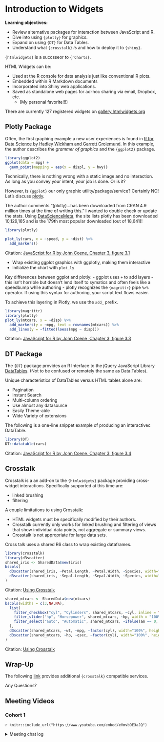 # Introduction to Widgets

**Learning objectives:**

- Review alternative packages for interaction between JavaScript and R.
- Dive into using `{plotly}` for graphics.
- Expand on using `{DT}` for Data Tables.
- Understand what `{crosstalk}` *is* and how to deploy it to `{shiny}`.

`{htmlwidgets}` is a succsseor to `{rCharts}`. 

HTML Widgets can be:

- Used at the R console for data analysis just like conventional R plots.
- Embedded within R Markdown documents
- Incorporated into Shiny web applications.
- Saved as standalone web pages for ad-hoc sharing via email, Dropbox, etc.
  - (My personal favorite!!!)

There are currently 127 registered widgets on [gallery.htmlwidgets.org](http://gallery.htmlwidgets.org/)

## Plotly Package


Often, the first graphing example a new user experiences is found in [R for Data Science by Hadley Wickham and Garrett Grolemund](https://r4ds.had.co.nz/index.html). In this example, the author describes the *grammer of graphics* and the `{ggplot2}` package.

```r
library(ggplot2)
ggplot(data = mpg) + 
  geom_point(mapping = aes(x = displ, y = hwy))
```

Technically, there is nothing wrong with a static image and no interaction. As long as you convey your intent, your job is done. Or is it?

However, is `{ggplot}` our only graphic utility/package/service? Certainly NO! Let's discuss [plotly](https://cran.r-project.org/web/packages/plotly/index.html).

The author comments "(plotly)...has been downloaded from CRAN 4.9 million times at the time of writing this." I wanted to double check or update the stats. Using [DataScienceMeta](http://www.datasciencemeta.com/rpackages), the site lists plotly has been downloaded 10,129,165 and is the 179th most popular downloaded (out of 18,641)!

```r
library(plotly)

plot_ly(cars, x = ~speed, y = ~dist) %>% 
  add_markers()
```
Citation: [JavaScript for R by John Coene, Chapter 3, figure 3.1](https://book.javascript-for-r.com/widgets-intro-intro.html#fig:plotly-scatter-diagram)

- Wrap existing ggplot graphics with ggplotly, making them interactive
- Initialize the chart with `plot_ly`

Key differences between ggplot and plotly:
- ggplot uses `+` to add layers
  - this isn't horrible but doesn't lend itself to symatics and often feels like a speedbump while authoring
- plotly recognizes the `{magrittr}` pipe `%>%` operator. If using this syntax for authoring, your script text flows easier.

To achieve this layering in Plotly, we use the `add_` prefix.

```r
library(magrittr)
library(plotly)
plot_ly(mtcars, x = ~disp) %>% 
  add_markers(y = ~mpg, text = rownames(mtcars)) %>% 
  add_lines(y = ~fitted(loess(mpg ~ disp)))

```
Citation: [JavaScript for R by John Coene, Chapter 3, figure 3.3](https://book.javascript-for-r.com/widgets-intro-intro.html#fig:plotly-layers-diagram)

## DT Package

The `{DT}` package provides an R Interface to the jQuery JavaScript Library [DataTables](https://datatables.net/). (Not to be confused or remotely the same as Data.Tables).

Unique characteristics of DataTables versus HTML tables alone are:

 - Pagination
 - Instant Search
 - Multi-column ordering
 - Use almost any datasource
 - Easily Theme-able
 - Wide Variety of extensions
 
The following is a one-line snippet example of producing an interactivec DataTable. 
```r
library(DT)
DT::datatable(cars)
```
Citation: [JavaScript for R by John Coene, Chapter 3, figure 3.4](https://book.javascript-for-r.com/widgets-intro-intro.html#fig:plotly-dt-diagram)

## Crosstalk
Crosstalk is a an add-on to the `{htmlwidgets}` package providing cross-widget interactions. Specifically supported at this time are:

- linked brushing
- filtering

A couple limitations to using Crosstalk:

- HTML widgets must be specifically modified by their authors.
- Crosstalk currently only works for linked brushing and filtering of views that show individual data points, not aggregate or summary views.
- Crosstalk is not appropriate for large data sets.

Cross talk uses a shared R6 class to wrap existing dataframes.

```r
library(crosstalk)
library(d3scatter)
shared_iris <- SharedData$new(iris)
bscols(
  d3scatter(shared_iris, ~Petal.Length, ~Petal.Width, ~Species, width="100%", height=300),
  d3scatter(shared_iris, ~Sepal.Length, ~Sepal.Width, ~Species, width="100%", height=300)
)
```
Citation: [Using Crosstalk](https://rstudio.github.io/crosstalk/using.html)

```r
shared_mtcars <- SharedData$new(mtcars)
bscols(widths = c(3,NA,NA),
  list(
    filter_checkbox("cyl", "Cylinders", shared_mtcars, ~cyl, inline = TRUE),
    filter_slider("hp", "Horsepower", shared_mtcars, ~hp, width = "100%"),
    filter_select("auto", "Automatic", shared_mtcars, ~ifelse(am == 0, "Yes", "No"))
  ),
  d3scatter(shared_mtcars, ~wt, ~mpg, ~factor(cyl), width="100%", height=250),
  d3scatter(shared_mtcars, ~hp, ~qsec, ~factor(cyl), width="100%", height=250)
)
```
Citation: [Using Crosstalk](https://rstudio.github.io/crosstalk/using.html)


## Wrap-Up

The following [link](https://rstudio.github.io/crosstalk/widgets.html) provides additional `{crosstalk}` compatible services.

Any Questions?

## Meeting Videos

### Cohort 1

`r knitr::include_url("https://www.youtube.com/embed/eVmvbOE3aJQ")`

<details>
<summary> Meeting chat log </summary>

```
00:07:40	russ:	Hi everyone
00:18:14	russ:	http://gallery.htmlwidgets.org/
00:18:19	russ:	http://www.datasciencemeta.com/
00:22:15	russ:	There's a whole book about {plotly} - https://plotly-r.com/index.html
00:34:24	Arthur Shaw:	For reference, here's {reactable}: https://glin.github.io/reactable/index.html
01:04:31	russ:	https://rstudio.github.io/crosstalk/widgets.html
01:04:54	Arthur Shaw:	{reactable} working with {crosstalk}: https://glin.github.io/reactable/articles/examples.html#cross-widget-interactions
01:04:57	russ:	There is a statement at the top of the compatible widgets page: "To add a widget, please submit a PR with modifications to this page."
```
</details>
